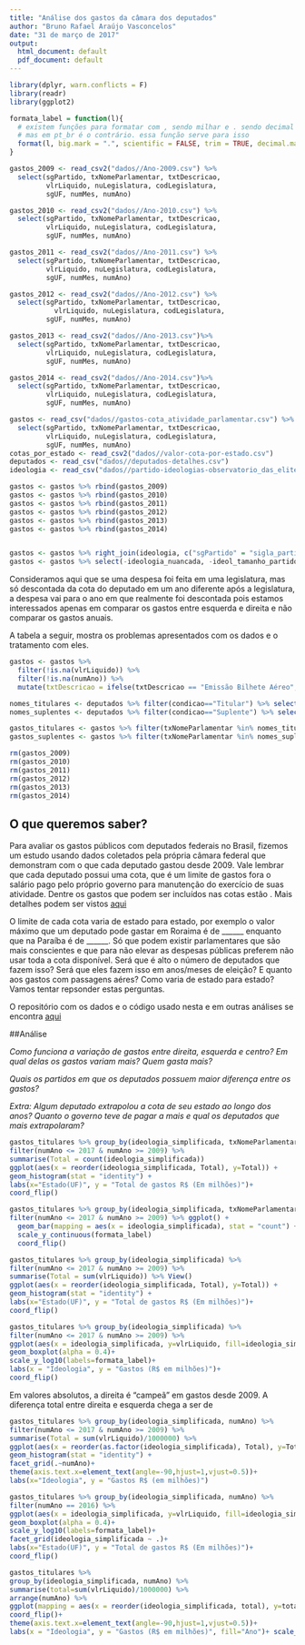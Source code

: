 ```yaml
---
title: "Análise dos gastos da câmara dos deputados"
author: "Bruno Rafael Araújo Vasconcelos"
date: "31 de março de 2017"
output:
  html_document: default
  pdf_document: default
---
```


```r
library(dplyr, warn.conflicts = F)
library(readr)
library(ggplot2)

```

```r
formata_label = function(l){
  # existem funções para formatar com , sendo milhar e . sendo decimal (scales::comma)
  # mas em pt_br é o contrário. essa função serve para isso
  format(l, big.mark = ".", scientific = FALSE, trim = TRUE, decimal.mark = ",")
} 

gastos_2009 <- read_csv2("dados//Ano-2009.csv") %>% 
  select(sgPartido, txNomeParlamentar, txtDescricao, 
         vlrLiquido, nuLegislatura, codLegislatura, 
         sgUF, numMes, numAno)

gastos_2010 <- read_csv2("dados//Ano-2010.csv") %>% 
  select(sgPartido, txNomeParlamentar, txtDescricao, 
         vlrLiquido, nuLegislatura, codLegislatura, 
         sgUF, numMes, numAno)

gastos_2011 <- read_csv2("dados//Ano-2011.csv") %>% 
  select(sgPartido, txNomeParlamentar, txtDescricao, 
         vlrLiquido, nuLegislatura, codLegislatura, 
         sgUF, numMes, numAno)

gastos_2012 <- read_csv2("dados//Ano-2012.csv") %>% 
  select(sgPartido, txNomeParlamentar, txtDescricao, 
           vlrLiquido, nuLegislatura, codLegislatura, 
         sgUF, numMes, numAno)

gastos_2013 <- read_csv2("dados//Ano-2013.csv")%>% 
  select(sgPartido, txNomeParlamentar, txtDescricao, 
         vlrLiquido, nuLegislatura, codLegislatura, 
         sgUF, numMes, numAno)

gastos_2014 <- read_csv2("dados//Ano-2014.csv")%>% 
  select(sgPartido, txNomeParlamentar, txtDescricao, 
         vlrLiquido, nuLegislatura, codLegislatura, 
         sgUF, numMes, numAno)

gastos <- read_csv("dados//gastos-cota_atividade_parlamentar.csv") %>%
  select(sgPartido, txNomeParlamentar, txtDescricao, 
         vlrLiquido, nuLegislatura, codLegislatura, 
         sgUF, numMes, numAno)
cotas_por_estado <- read_csv2("dados//valor-cota-por-estado.csv")
deputados <- read_csv("dados//deputados-detalhes.csv")
ideologia <- read_csv("dados//partido-ideologias-observatorio_das_elites.csv")

gastos <- gastos %>% rbind(gastos_2009)
gastos <- gastos %>% rbind(gastos_2010)
gastos <- gastos %>% rbind(gastos_2011)
gastos <- gastos %>% rbind(gastos_2012)
gastos <- gastos %>% rbind(gastos_2013)
gastos <- gastos %>% rbind(gastos_2014)


gastos <- gastos %>% right_join(ideologia, c("sgPartido" = "sigla_partido"))
gastos <- gastos %>% select(-ideologia_nuancada, -ideol_tamanho_partido, -nome_partido)

```

Consideramos aqui que se uma despesa foi feita em uma legislatura, mas só descontada da cota do deputado em um ano diferente após a legislatura, a despesa vai para o ano em que realmente foi descontada pois estamos interessados apenas em comparar os gastos entre esquerda e direita e não comparar os gastos anuais.

A tabela a seguir, mostra os problemas apresentados com os dados e o tratamento com eles.

```r
gastos <- gastos %>% 
  filter(!is.na(vlrLiquido)) %>%
  filter(!is.na(numAno)) %>%
  mutate(txtDescricao = ifelse(txtDescricao == "Emissão Bilhete Aéreo", "PASSAGENS AÉREAS", txtDescricao))

nomes_titulares <- deputados %>% filter(condicao=="Titular") %>% select(nomeParlamentar)
nomes_suplentes <- deputados %>% filter(condicao=="Suplente") %>% select(nomeParlamentar)

gastos_titulares <- gastos %>% filter(txNomeParlamentar %in% nomes_titulares$nomeParlamentar)
gastos_suplentes <- gastos %>% filter(txNomeParlamentar %in% nomes_suplentes$nomeParlamentar)

rm(gastos_2009)
rm(gastos_2010)
rm(gastos_2011)
rm(gastos_2012)
rm(gastos_2013)
rm(gastos_2014)
```

## O que queremos saber?

Para avaliar os gastos públicos com deputados federais no Brasil, fizemos um estudo usando dados coletados pela própria câmara federal que demonstram com o que cada deputado gastou desde 2009. Vale lembrar que cada deputado possui uma cota, que é um limite de gastos fora o salário pago pelo próprio governo para manutenção do exercício de suas atividade. Dentre os gastos que podem ser incluídos nas cotas estão . Mais detalhes podem ser vistos [aqui](http://www2.camara.leg.br/comunicacao/assessoria-de-imprensa/cota-parlamentar)

O limite de cada cota varia de estado para estado, por exemplo o valor máximo que um deputado pode gastar em Roraima é de ______ enquanto que na Paraíba é de ______. Só que podem existir parlamentares que são mais conscientes e que para não elevar as despesas públicas preferem não usar toda a cota disponível. Será que é alto o número de deputados que fazem isso? Será que eles fazem isso em anos/meses de eleição? E quanto aos gastos com passagens aéres? Como varia de estado para estado? Vamos tentar repsonder estas perguntas.

O repositório com os dados e o código usado nesta e em outras análises se encontra [aqui](https://github.com/BrunoRafael/FPCC)

##Análise

*Como funciona a variação de gastos entre direita, esquerda e centro? Em qual delas os gastos variam mais? Quem gasta mais?*

*Quais os partidos em que os deputados possuem maior diferença entre os gastos?*

*Extra: Algum deputado extrapolou a cota de seu estado ao longo dos anos? Quanto o governo teve de pagar a mais e qual os deputados que mais extrapolaram?*
```r
gastos_titulares %>% group_by(ideologia_simplificada, txNomeParlamentar) %>% 
filter(numAno <= 2017 & numAno >= 2009) %>%
summarise(Total = count(ideologia_simplificada))
ggplot(aes(x = reorder(ideologia_simplificada, Total), y=Total)) + 
geom_histogram(stat = "identity") +
labs(x="Estado(UF)", y = "Total de gastos R$ (Em milhões)")+
coord_flip()

gastos_titulares %>% group_by(ideologia_simplificada, txNomeParlamentar) %>% 
filter(numAno <= 2017 & numAno >= 2009) %>% ggplot() + 
  geom_bar(mapping = aes(x = ideologia_simplificada), stat = "count") + 
  scale_y_continuous(formata_label)
  coord_flip()
```

```r
gastos_titulares %>% group_by(ideologia_simplificada) %>% 
filter(numAno <= 2017 & numAno >= 2009) %>%
summarise(Total = sum(vlrLiquido)) %>% View()
ggplot(aes(x = reorder(ideologia_simplificada, Total), y=Total)) + 
geom_histogram(stat = "identity") +
labs(x="Estado(UF)", y = "Total de gastos R$ (Em milhões)")+
coord_flip()
```

```r
gastos_titulares %>% group_by(ideologia_simplificada) %>% 
filter(numAno <= 2017 & numAno >= 2009) %>%
ggplot(aes(x = ideologia_simplificada, y=vlrLiquido, fill=ideologia_simplificada)) + 
geom_boxplot(alpha = 0.4)+
scale_y_log10(labels=formata_label)+
labs(x = "Ideologia", y = "Gastos (R$ em milhões)")+
coord_flip()
```


Em valores absolutos, a direita é "campeã" em gastos desde 2009. A diferença total entre direita e esquerda chega a ser de 

```r
gastos_titulares %>% group_by(ideologia_simplificada, numAno) %>% 
filter(numAno <= 2017 & numAno >= 2009) %>%
summarise(Total = sum(vlrLiquido)/1000000) %>%
ggplot(aes(x = reorder(as.factor(ideologia_simplificada), Total), y=Total, fill=as.factor(ideologia_simplificada))) + 
geom_histogram(stat = "identity") +
facet_grid(.~numAno)+
theme(axis.text.x=element_text(angle=-90,hjust=1,vjust=0.5))+
labs(x="Ideologia", y = "Gastos R$ (em milhões)")

```

```r
gastos_titulares %>% group_by(ideologia_simplificada, numAno) %>% 
filter(numAno == 2016) %>%
ggplot(aes(x = ideologia_simplificada, y=vlrLiquido, fill=ideologia_simplificada)) + 
geom_boxplot(alpha = 0.4)+
scale_y_log10(labels=formata_label)+
facet_grid(ideologia_simplificada ~ .)+
labs(x="Estado(UF)", y = "Total de gastos R$ (Em milhões)")+
coord_flip()

```


```r
gastos_titulares %>% 
group_by(ideologia_simplificada, numAno) %>%
summarise(total=sum(vlrLiquido)/1000000) %>% 
arrange(numAno) %>%
ggplot(mapping = aes(x = reorder(ideologia_simplificada, total), y=total, fill = numAno)) + geom_bar(stat = "identity") +
coord_flip()+
theme(axis.text.x=element_text(angle=-90,hjust=1,vjust=0.5))+
labs(x = "Ideologia", y = "Gastos (R$ em milhões)", fill="Ano")+ scale_fill_continuous(breaks=unique(gastos_titulares$numAno), low="blue", high="orange")
```